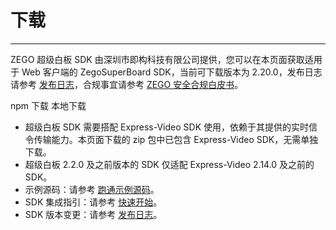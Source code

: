 # 下载

----

ZEGO 超级白板 SDK 由深圳市即构科技有限公司提供，您可以在本页面获取适用于 Web 客户端的 ZegoSuperBoard SDK，当前可下载版本为 2.20.0，发布日志请参考 [发布日志](./product-desc/release-note.mdx)，合规事宜请参考 [ZEGO 安全合规白皮书](https://doc-zh.zego.im/policies-and-agreements/zego-security-and-compliance-white-paper)。

<CardGroup cols={2}>
<Card title="ZegoSuperBoard SDK v2.20.0" href="https://www.npmjs.com/package/zego-superboard-web" target="_blank">
npm 下载
</Card>
<Card title="ZegoSuperBoard SDK v2.20.0"  href="https://artifact-sdk.zego.im/SuperBoardSDK/Web/SDK/superboard_sdk_web.zip" target="_blank">
本地下载
</Card>
</CardGroup>

<Note title="说明">

- 超级白板 SDK 需要搭配 Express-Video SDK 使用，依赖于其提供的实时信令传输能力。本页面下载的 zip 包中已包含 Express-Video SDK，无需单独下载。
- 超级白板 2.2.0 及之前版本的 SDK 仅适配 Express-Video 2.14.0 及之前的 SDK。
- 示例源码：请参考 [跑通示例源码](./quick-start/run-demo.mdx)。
- SDK 集成指引：请参考 [快速开始](./quick-start/create-white-board.mdx)。
- SDK 版本变更：请参考 [发布日志](./product-desc/release-note.mdx)。
</Note>
